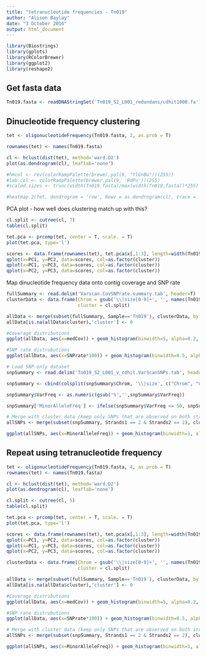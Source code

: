 ```yaml
---
title: "tetranucleotide frequencies - Tn019"
author: "Alison Baylay"
date: "3 October 2016"
output: html_document
---
```


```r
library(Biostrings)
library(gplots)
library(RColorBrewer)
library(ggplot2)
library(reshape2)
```

## Get fasta data
```r
Tn019.fasta <- readDNAStringSet('Tn019_S2_L001_redundans/cdhit1000.fa')
```

## Dinucleotide frequency clustering
```r
tet <- oligonucleotideFrequency(Tn019.fasta, 2, as.prob = T)

rownames(tet) <- names(Tn019.fasta)

cl <- hclust(dist(tet), method='ward.D2')
plot(as.dendrogram(cl), leaflab='none')
```

```r
#hmcol <- rev(colorRampPalette(brewer.pal(9, "YlGnBu"))(255))
#lab.col <- colorRampPalette(brewer.pal(9, 'RdPu'))(255)
#scaled.sizes <- trunc(width(Tn019.fasta)/max(width(Tn019.fasta))*255)

#heatmap.2(tet, dendrogram = 'row', Rowv = as.dendrogram(cl), trace = 'none', labRow = '', scale='row', col=hmcol, lhei = c(0.5, 4), RowSideColors = lab.col[scaled.sizes])
```

PCA plot - how well does clustering match up with this?
```r
cl.split <- cutree(cl, 7)
table(cl.split)

tet.pca <- prcomp(tet, center = T, scale. = T)
plot(tet.pca, type='l')

scores <- data.frame(rownames(tet), tet.pca$x[,1:3], length=width(Tn019.fasta), cluster=cl.split)
qplot(x=PC1, y=PC2, data=scores, col=as.factor(cluster))
qplot(x=PC1, y=PC3, data=scores, col=as.factor(cluster))
qplot(x=PC2, y=PC3, data=scores, col=as.factor(cluster))
```

Map dinucleotide frequency data onto contig coverage and SNP rate
```r
fullSummary <- read.delim('Varscan.CovSNPrate.summary.tab', header=T)
clusterData <- data.frame(Chrom = gsub('\\|size[0-9]+', '', names(Tn019.fasta)),
                          cluster = cl.split)

allData <- merge(subset(fullSummary, Sample=='Tn019'), clusterData, by = 'Chrom', all.x=T)
allData[is.na(allData$cluster),'cluster'] <- 0

#Coverage distributions
ggplot(allData, aes(x=medCov)) + geom_histogram(binwidth=5, alpha=0.2, col='black') + scale_x_continuous(limits = c(0, 150)) + geom_freqpoly(aes(x=medCov, col=as.factor(cluster)), binwidth=5, size=2)

#SNP rate distrubutions
ggplot(allData, aes(x=SNPrate*100)) + geom_histogram(binwidth=0.5, alpha=0.2, col='black') + geom_freqpoly(aes(x=SNPrate*100, col=as.factor(cluster)), binwidth=0.5, size=2) + scale_x_continuous(limits = c(0,10))
```

```r
# Load SNP-only dataset
snpSummary <- read.delim('Tn019_S2_L001_v_cdhit.VarScanSNPs.tab', header=T)

snpSummary <- cbind(colsplit(snpSummary$Chrom, '\\|size', c("Chrom", "ContigLength")), snpSummary[2:19])

snpSummary$VarFreq <- as.numeric(gsub('%','',snpSummary$VarFreq))

snpSummary['MinorAlleleFreq'] <- ifelse(snpSummary$VarFreq <= 50, snpSummary$VarFreq, 100-snpSummary$VarFreq)

# Merge with cluster data (keep only SNPs that are observed on both strands)
allSNPs <- merge(subset(snpSummary, Strands1 == 2 & Strands2 == 2), clusterData, by = 'Chrom', all.x=T)

ggplot(allSNPs, aes(x=MinorAlleleFreq)) + geom_histogram(binwidth=1, alpha=0.2, col='black') + geom_freqpoly(aes(x=MinorAlleleFreq, col=as.factor(cluster)), binwidth=1, size=2)

```


## Repeat using tetranucleotide frequency
```r
tet <- oligonucleotideFrequency(Tn019.fasta, 4, as.prob = T)
rownames(tet) <- names(Tn019.fasta)

cl <- hclust(dist(tet), method='ward.D2')
plot(as.dendrogram(cl), leaflab='none')
```

```r
cl.split <- cutree(cl, 5)
table(cl.split)

tet.pca <- prcomp(tet, center = T, scale. = T)
plot(tet.pca, type='l')

scores <- data.frame(rownames(tet), tet.pca$x[,1:3], length=width(Tn019.fasta), cluster=cl.split)
qplot(x=PC1, y=PC2, data=scores, col=as.factor(cluster))
qplot(x=PC1, y=PC3, data=scores, col=as.factor(cluster))
qplot(x=PC2, y=PC3, data=scores, col=as.factor(cluster))
```

```r
clusterData <- data.frame(Chrom = gsub('\\|size[0-9]+', '', names(Tn019.fasta)),
                          cluster = cl.split)

allData <- merge(subset(fullSummary, Sample=='Tn019'), clusterData, by = 'Chrom', all.x=T)
allData[is.na(allData$cluster),'cluster'] <- 0

#Coverage distributions
ggplot(allData, aes(x=medCov)) + geom_histogram(binwidth=5, alpha=0.2, col='black') + scale_x_continuous(limits = c(0, 150)) + geom_freqpoly(aes(x=medCov, col=as.factor(cluster)), binwidth=5, size=2)

#SNP rate distrubutions
ggplot(allData, aes(x=SNPrate*100)) + geom_histogram(binwidth=0.5, alpha=0.2, col='black') + geom_freqpoly(aes(x=SNPrate*100, col=as.factor(cluster)), binwidth=0.5, size=2) + scale_x_continuous(limits = c(0,10))
```

```r
# Merge with cluster data (keep only SNPs that are observed on both strands)
allSNPs <- merge(subset(snpSummary, Strands1 == 2 & Strands2 == 2), clusterData, by = 'Chrom', all.x=T)

ggplot(allSNPs, aes(x=MinorAlleleFreq)) + geom_histogram(binwidth=1, alpha=0.2, col='black') + geom_freqpoly(aes(x=MinorAlleleFreq, col=as.factor(cluster)), binwidth=1, size=2)

```
